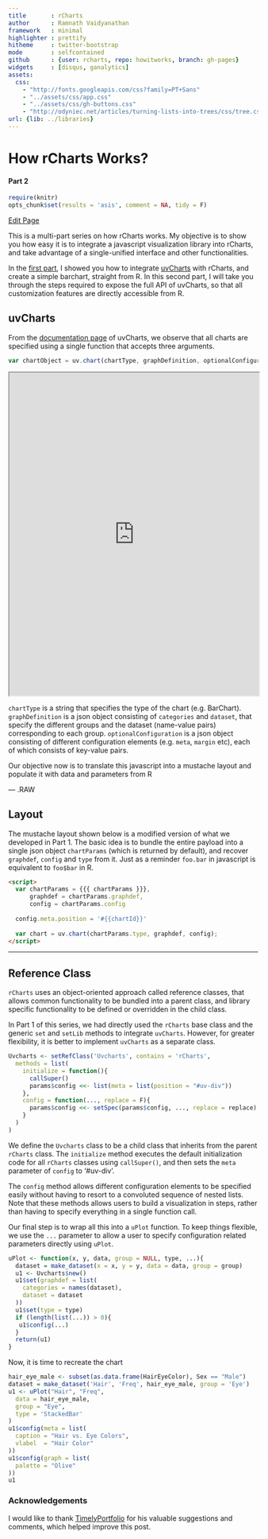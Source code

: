 ```yaml
---
title       : rCharts
author      : Ramnath Vaidyanathan
framework   : minimal
highlighter : prettify
hitheme     : twitter-bootstrap
mode        : selfcontained
github      : {user: rcharts, repo: howitworks, branch: gh-pages}
widgets     : [disqus, ganalytics]
assets:
  css: 
    - "http://fonts.googleapis.com/css?family=PT+Sans"
    - "../assets/css/app.css"
    - "../assets/css/gh-buttons.css"
    - "http://odyniec.net/articles/turning-lists-into-trees/css/tree.css"
url: {lib: ../libraries}
---
```


# How rCharts Works?
#### Part 2

<!-- AddThis Smart Layers BEGIN -->
<!-- Go to http://www.addthis.com/get/smart-layers to customize -->
<script type="text/javascript" src="//s7.addthis.com/js/300/addthis_widget.js#pubid=ra-4fdfcfd4773d48d3"></script>
<script type="text/javascript">
  addthis.layers({
    'theme' : 'transparent',
    'share' : {
      'position' : 'left',
      'numPreferredServices' : 5
    }   
  });
</script>
<!-- AddThis Smart Layers END -->

```r
require(knitr)
opts_chunk$set(results = 'asis', comment = NA, tidy = F)
```

<a href="http://prose.io/#{{page.github.user}}/{{page.github.repo}}/edit/gh-pages/index.Rmd" class="button icon edit">Edit Page</a>

This is a multi-part series on how rCharts works. My objective is to show you how easy it is to integrate a javascript visualization library into rCharts, and take advantage of a single-unified interface and other functionalities.

In the [first part](http://rcharts.io/howitworks), I showed you how to integrate [uvCharts](http://imaginea.github.io/uvCharts/) with rCharts, and create a simple barchart, straight from R. In this second part, I will take you through the steps required to expose the full API of uvCharts, so that all customization features are directly accessible from R.

## uvCharts

From the [documentation page](http://imaginea.github.io/uvCharts/documentation.html) of uvCharts, we observe that all charts are specified using a single function that accepts three arguments.

```js
var chartObject = uv.chart(chartType, graphDefinition, optionalConfiguration)
```


<iframe
  style="width: 100%; height: 650px"
  src="http://jsfiddle.net/ramnathv/w669V/2/embedded/js,result">
</iframe>

`chartType` is a string that specifies the type of the chart (e.g. BarChart). `graphDefinition` is a json object consisting of `categories` and `dataset`, that specify the different groups and the dataset (name-value pairs) corresponding to each group. `optionalConfiguration` is a json object consisting of different configuration elements (e.g. `meta`, `margin` etc), each of which consists of key-value pairs.

Our objective now is to translate this javascript into a mustache layout and populate it with data and parameters from R

--- .RAW

## Layout

The mustache layout shown below is a modified version of what we developed in Part 1. The basic idea is to bundle the entire payload into a single json object `chartParams` (which is returned by default), and recover `graphdef`, `config` and `type` from it. Just as a reminder `foo.bar` in javascript is equivalent to `foo$bar` in R.

```html
<script>
  var chartParams = {{{ chartParams }}},
      graphdef = chartParams.graphdef,
      config = chartParams.config
  
  config.meta.position = '#{{chartId}}'
  
  var chart = uv.chart(chartParams.type, graphdef, config);
</script>
```

---

## Reference Class

`rCharts` uses an object-oriented approach called reference classes, that allows common functionality to be bundled into a parent class, and library specific functionality to be defined or overridden in the child class.

In Part 1 of this series, we had directly used the `rCharts` base class and the generic `set` and `setLib` methods to integrate `uvCharts`. However, for greater flexibility, it is better to implement `uvCharts` as a separate class.

```r
Uvcharts <- setRefClass('Uvcharts', contains = 'rCharts', 
  methods = list(
    initialize = function(){
      callSuper()
      params$config <<- list(meta = list(position = "#uv-div"))
    },
    config = function(..., replace = F){
      params$config <<- setSpec(params$config, ..., replace = replace)
    }
  )
)
```

We define the `Uvcharts` class to be a child class that inherits from the parent `rCharts` class. The `initialize` method executes the default initialization code for all `rCharts` classes using `callSuper()`, and then sets the `meta` parameter of `config` to '#uv-div'.

The `config` method allows different configuration elements to be specified easily without having to resort to a convoluted sequence of nested lists. Note that these methods allows users to build a visualization in steps, rather than having to specify everything in a single function call.

Our final step is to wrap all this into a `uPlot` function. To keep things flexible, we use the `...` parameter to allow a user to specify configuration related parameters directly using `uPlot`.

```r
uPlot <- function(x, y, data, group = NULL, type, ...){
  dataset = make_dataset(x = x, y = y, data = data, group = group)
  u1 <- Uvcharts$new()
  u1$set(graphdef = list(
    categories = names(dataset),
    dataset = dataset
  ))
  u1$set(type = type)
  if (length(list(...)) > 0){
   u1$config(...)
  }
  return(u1)
}
```

Now, it is time to recreate the chart

```r
hair_eye_male <- subset(as.data.frame(HairEyeColor), Sex == "Male")
dataset = make_dataset('Hair', 'Freq', hair_eye_male, group = 'Eye')
u1 <- uPlot("Hair", "Freq", 
  data = hair_eye_male, 
  group = "Eye",
  type = 'StackedBar'
)
u1$config(meta = list(
  caption = "Hair vs. Eye Colors",
  vlabel  = "Hair Color"
))
u1$config(graph = list(
  palette = "Olive"  
))
u1
```




### Acknowledgements

I would like to thank [TimelyPortfolio](http://github.com/timelyportfolio) for his valuable suggestions and comments, which helped improve this post.


<div id='disqus_thread'></div>

